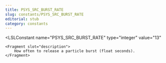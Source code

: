 ```yaml
---
title: PSYS_SRC_BURST_RATE
slug: constants/PSYS_SRC_BURST_RATE
editorial: stub
category: constants
---
```


<LSLConstant
	name="PSYS_SRC_BURST_RATE"
	type="integer"
	value="13"
>
	<Fragment slot="description">
		How often to release a particle burst (float seconds).
	</Fragment>
</LSLConstant>
